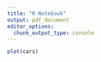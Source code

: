 ```yaml
---
title: "R Notebook"
output: pdf_document
editor_options: 
  chunk_output_type: console
---
```



```r
plot(cars)
```

